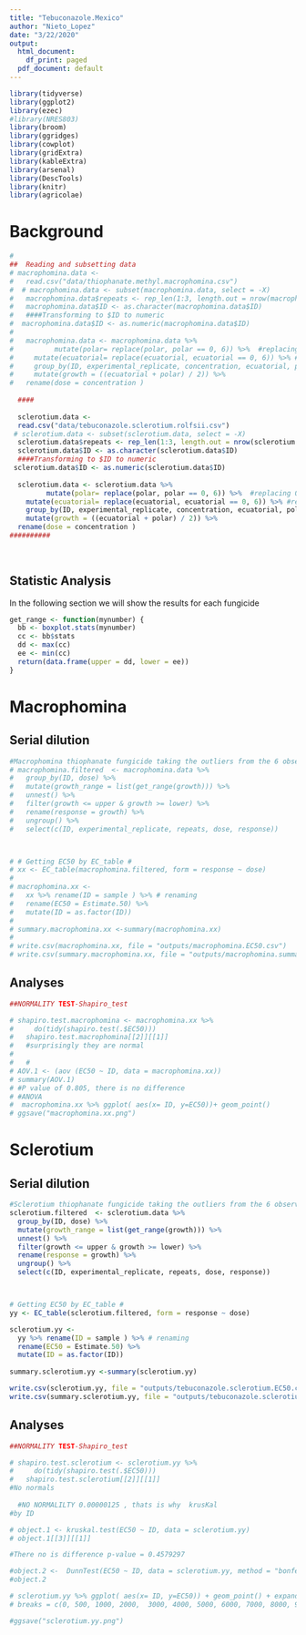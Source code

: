 ```yaml
---
title: "Tebuconazole.Mexico"
author: "Nieto_Lopez"
date: "3/22/2020"
output:
  html_document:
    df_print: paged
  pdf_document: default
---
```


```r
library(tidyverse)
library(ggplot2)
library(ezec)
#library(NRES803)
library(broom)
library(ggridges)
library(cowplot)
library(gridExtra)
library(kableExtra)
library(arsenal)
library(DescTools)
library(knitr)
library(agricolae)
```

#  Background   





```r
#
##  Reading and subsetting data 
# macrophomina.data <-
#   read.csv("data/thiophanate.methyl.macrophomina.csv")
#  # macrophomina.data <- subset(macrophomina.data, select = -X)
#   macrophomina.data$repeats <- rep_len(1:3, length.out = nrow(macrophomina.data))
#   macrophomina.data$ID <- as.character(macrophomina.data$ID)
#   ####Transforming to $ID to numeric
#  macrophomina.data$ID <- as.numeric(macrophomina.data$ID)
#  
#   macrophomina.data <- macrophomina.data %>%
#          mutate(polar= replace(polar, polar == 0, 6)) %>%  #replacing 0 cm growth for the size of plug that is 0.6
#     mutate(ecuatorial= replace(ecuatorial, ecuatorial == 0, 6)) %>% #replacing 0 cm growth for the size of plug that is 0.6
#     group_by(ID, experimental_replicate, concentration, ecuatorial, polar, repeats) %>%
#     mutate(growth = ((ecuatorial + polar) / 2)) %>% 
#   rename(dose = concentration )
  
  ####
  
  sclerotium.data <-
  read.csv("data/tebuconazole.sclerotium.rolfsii.csv")
 # sclerotium.data <- subset(sclerotium.data, select = -X)
  sclerotium.data$repeats <- rep_len(1:3, length.out = nrow(sclerotium.data))
  sclerotium.data$ID <- as.character(sclerotium.data$ID)
  ####Transforming to $ID to numeric
 sclerotium.data$ID <- as.numeric(sclerotium.data$ID)
 
  sclerotium.data <- sclerotium.data %>%
         mutate(polar= replace(polar, polar == 0, 6)) %>%  #replacing 0 cm growth for the size of plug that is 0.6
    mutate(ecuatorial= replace(ecuatorial, ecuatorial == 0, 6)) %>% #replacing 0 cm growth for the size of plug that is 0.6
    group_by(ID, experimental_replicate, concentration, ecuatorial, polar, repeats) %>%
    mutate(growth = ((ecuatorial + polar) / 2)) %>% 
  rename(dose = concentration )
##########
 
    
```

##  Statistic Analysis 


In the following section we will show the results for each fungicide


```r
get_range <- function(mynumber) {
  bb <- boxplot.stats(mynumber)
  cc <- bb$stats
  dd <- max(cc)
  ee <- min(cc)
  return(data.frame(upper = dd, lower = ee))
}
```
#  Macrophomina
## Serial dilution

```r
#Macrophomina thiophanate fungicide taking the outliers from the 6 observations of each one USING THE FUCTION 
# macrophomina.filtered  <- macrophomina.data %>%
#   group_by(ID, dose) %>%
#   mutate(growth_range = list(get_range(growth))) %>%
#   unnest() %>% 
#   filter(growth <= upper & growth >= lower) %>%
#   rename(response = growth) %>%
#   ungroup() %>%
#   select(c(ID, experimental_replicate, repeats, dose, response))



# # Getting EC50 by EC_table #
# xx <- EC_table(macrophomina.filtered, form = response ~ dose)
# 
# macrophomina.xx <-
#   xx %>% rename(ID = sample ) %>% # renaming
#   rename(EC50 = Estimate.50) %>% 
#   mutate(ID = as.factor(ID))
#    
# summary.macrophomina.xx <-summary(macrophomina.xx)
# 
# write.csv(macrophomina.xx, file = "outputs/macrophomina.EC50.csv") 
# write.csv(summary.macrophomina.xx, file = "outputs/macrophomina.summary. EC50.csv") 

```
## Analyses 
```r
##NORMALITY TEST-Shapiro_test

# shapiro.test.macrophomina <- macrophomina.xx %>%
#     do(tidy(shapiro.test(.$EC50)))
#   shapiro.test.macrophomina[[2]][[1]]
#   #surprisingly they are normal
#   
#   #
# AOV.1 <- (aov (EC50 ~ ID, data = macrophomina.xx))
# summary(AOV.1)
# #P value of 0.805, there is no difference 
# #ANOVA
#  macrophomina.xx %>% ggplot( aes(x= ID, y=EC50))+ geom_point() 
# ggsave("macrophomina.xx.png")

```

#  Sclerotium
## Serial dilution

```r
#Sclerotium thiophanate fungicide taking the outliers from the 6 observations of each one USING THE FUCTION 
sclerotium.filtered  <- sclerotium.data %>%
  group_by(ID, dose) %>%
  mutate(growth_range = list(get_range(growth))) %>%
  unnest() %>% 
  filter(growth <= upper & growth >= lower) %>%
  rename(response = growth) %>%
  ungroup() %>%
  select(c(ID, experimental_replicate, repeats, dose, response))



# Getting EC50 by EC_table #
yy <- EC_table(sclerotium.filtered, form = response ~ dose)

sclerotium.yy <-
  yy %>% rename(ID = sample ) %>% # renaming
  rename(EC50 = Estimate.50) %>% 
  mutate(ID = as.factor(ID))
   
summary.sclerotium.yy <-summary(sclerotium.yy)

write.csv(sclerotium.yy, file = "outputs/tebuconazole.sclerotium.EC50.csv") 
write.csv(summary.sclerotium.yy, file = "outputs/tebuconazole.sclerotium.summary. EC50.csv")

```
## Analyses
```r

##NORMALITY TEST-Shapiro_test

# shapiro.test.sclerotium <- sclerotium.yy %>%
#     do(tidy(shapiro.test(.$EC50)))
#   shapiro.test.sclerotium[[2]][[1]]
#No normals
  
  #NO NORMALILTY 0.00000125 , thats is why  krusKal
#by ID

# object.1 <- kruskal.test(EC50 ~ ID, data = sclerotium.yy)
# object.1[[3]][[1]]

#There no is difference p-value = 0.4579297

#object.2 <-  DunnTest(EC50 ~ ID, data = sclerotium.yy, method = "bonferroni")
#object.2 

# sclerotium.yy %>% ggplot( aes(x= ID, y=EC50)) + geom_point() + expand_limits( y = c(0, 27000)) +scale_y_continuous(
# breaks = c(0, 500, 1000, 2000,  3000, 4000, 5000, 6000, 7000, 8000, 9000, 10000, 20000))

#ggsave("sclerotium.yy.png")
```


